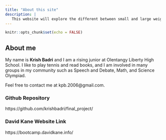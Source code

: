 ```yaml
---
title: "About this site"
description: |
   This website will explore the different between small and large weighted companies in the S&P 500 
---
```


```r
knitr::opts_chunk$set(echo = FALSE)
```

## About me
My name is **Krish Badri** and I am a rising junior at Olentangy Liberty High School. I like to play tennis and read books, and I am involved in many groups in my community such as Speech and Debate, Math, and Science Olympiad.

Feel free to contact me at kpb.2006\@gmail.com.

### Github Repository
https://github.com/krishbadri/final_project/

### David Kane Website Link
https://bootcamp.davidkane.info/